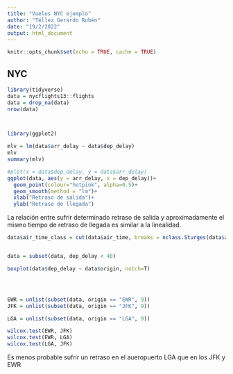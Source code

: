 ---
title: "Vuelos NYC ejemplo"
author: "Téllez Gerardo Rubén"
date: "19/2/2022"
output: html_document
---

```{r setup, include=FALSE}
knitr::opts_chunk$set(echo = TRUE, cache = TRUE)
```

## NYC

```{r, warning=FALSE}
library(tidyverse)
data = nycflights13::flights
data = drop_na(data)
nrow(data)




```

```{r}
library(ggplot2)

mlv = lm(data$arr_delay ~ data$dep_delay)
mlv
summary(mlv)

#plot(x = data$dep_delay, y = data$arr_delay)
ggplot(data, aes(y = arr_delay, x = dep_delay))+
  geom_point(colour="hotpink", alpha=0.5)+
  geom_smooth(method = "lm")+
  xlab("Retraso de salida")+
  ylab("Retraso de llegada")
```


La relación entre sufrir determinado retraso de salida y aproximadamente el mismo tiempo de retraso de llegada es similar a la linealidad.




```{r}
data$air_time_class = cut(data$air_time, breaks = nclass.Sturges(data$air_time))


data = subset(data, dep_delay < 40)

boxplot(data$dep_delay ~ data$origin, notch=T)




EWR = unlist(subset(data, origin == "EWR", 9))
JFK = unlist(subset(data, origin == "JFK", 9))

LGA = unlist(subset(data, origin == "LGA", 9))

wilcox.test(EWR, JFK)
wilcox.test(EWR, LGA)
wilcox.test(LGA, JFK)
```

Es menos probable sufrir un retraso en el aueropuerto LGA que en los JFK y EWR





